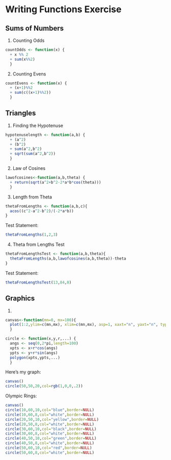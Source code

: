Writing Functions Exercise 
========================================================
## Sums of Numbers

1. Counting Odds
```r
countOdds <- function(x) {
  + x %% 2 
  + sum(x%%2)
  }
```
2. Counting Evens
```r
countEvens <- function(x) {
  + (x+1)%%2
  + sum(c((x+1)%%2))
  }
```

## Triangles

1. Finding the Hypotenuse
```r
hypotenuselength <- function(a,b) {
  + (a^2) 
  + (b^2)
  + sum(a^2,b^2)
  + sqrt(sum(a^2,b^2))
  }
```

2. Law of Cosines 

```r
lawofcosines<-function(a,b,theta) {
  + return(sqrt(a^2+b^2-2*a*b*cos(theta)))
  }
```

3. Length from Theta

```r
thetaFromLengths <- function(a,b,c){
  acos((c^2-a^2-b^2)/(-2*a*b))
}
```
Test Statement:
```r
thetaFromLengths(1,2,3)
```

4. Theta from Lengths Test
```r
thetaFromLengthsTest <- function(a,b,theta){
  thetaFromLengths(a,b,lawofcosines(a,b,theta))-theta
}
```
Test Statement: 
```r
thetaFromLengthsTest(13,84,0)
```


## Graphics 


1. 
```r
canvas<-function(mn=0, mx=100){
  plot(1:2,ylim=c(mn,mx), xlim=c(mn,mx), asp=1, xaxt="n", yaxt="n", type="n", bty="n", xlab="",ylab="")
  }

circle <- function(x,y,r,...) {
  angs <- seq(0,2*pi,length=100)
  xpts <- x+r*cos(angs)
  ypts <- y+r*sin(angs)
  polygon(xpts,ypts,...)
  }
```


Here's my graph:
```r
canvas()
circle(50,50,20,col=rgb(1,0,0,.2))
```

Olympic Rings:

```r
canvas()
circle(10,60,10,col="blue",border=NULL)
circle(10,60,8,col="white",border=NULL)
circle(20,50,10,col="yellow",border=NULL)
circle(20,50,8,col="white",border=NULL)
circle(30,60,10,col="black",border=NULL)
circle(30,60,8,col="white",border=NULL)
circle(40,50,10,col="green",border=NULL)
circle(40,50,8,col="white",border=NULL)
circle(50,60,10,col="red",border=NULL)
circle(50,60,8,col="white",border=NULL)
```










